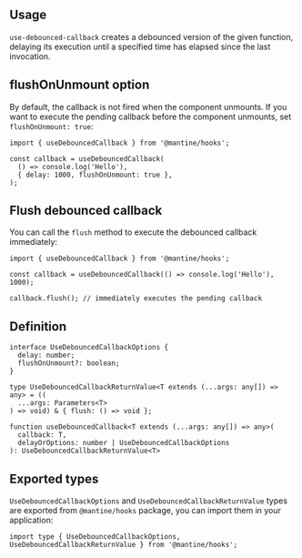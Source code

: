 

## Usage

`use-debounced-callback` creates a debounced version of the given function,
delaying its execution until a specified time has elapsed since the last invocation.

<Demo data={HooksDemos.useDebouncedCallbackUsage} />

## flushOnUnmount option

By default, the callback is not fired when the component unmounts.
If you want to execute the pending callback before the component unmounts,
set `flushOnUnmount: true`:

```tsx
import { useDebouncedCallback } from '@mantine/hooks';

const callback = useDebouncedCallback(
  () => console.log('Hello'),
  { delay: 1000, flushOnUnmount: true },
);
```

## Flush debounced callback

You can call the `flush` method to execute the debounced callback immediately:

```tsx
import { useDebouncedCallback } from '@mantine/hooks';

const callback = useDebouncedCallback(() => console.log('Hello'), 1000);

callback.flush(); // immediately executes the pending callback
```

## Definition

```tsx
interface UseDebouncedCallbackOptions {
  delay: number;
  flushOnUnmount?: boolean;
}

type UseDebouncedCallbackReturnValue<T extends (...args: any[]) => any> = ((
  ...args: Parameters<T>
) => void) & { flush: () => void };

function useDebouncedCallback<T extends (...args: any[]) => any>(
  callback: T,
  delayOrOptions: number | UseDebouncedCallbackOptions
): UseDebouncedCallbackReturnValue<T>
```

## Exported types

`UseDebouncedCallbackOptions` and `UseDebouncedCallbackReturnValue` types are exported from `@mantine/hooks` package,
you can import them in your application:

```tsx
import type { UseDebouncedCallbackOptions, UseDebouncedCallbackReturnValue } from '@mantine/hooks';
```
